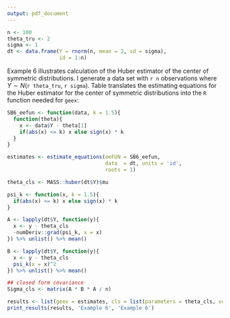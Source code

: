 ```yaml
---
output: pdf_document
---
```


```r
n <- 100
theta_tru <- 2
sigma <- 1
dt <- data.frame(Y = rnorm(n, mean = 2, sd = sigma),
                 id = 1:n)
```

Example 6 illustrates calculation of the Huber estimator of the center of symmetric distributions. I generate a data set with `r n` observations where $Y \sim N$(`r theta_tru`, `r sigma`). Table \ref{ex6} translates the estimating equations for the Huber estimator for the center of symmetric distributions into the `R` function needed for `geex`:

\begin{table}[H]
\centering
\label{ex6}
\caption{Translating math to code}
\begin{tabular}{cc}
$\psi_k(Y_i, \theta) = 
\begin{pmatrix}
(Y_i - \theta) * I(|(Y_i - \theta)| \leq k) + k * sgn(Y_i - \theta)\\
\end{pmatrix}$ &
\begin{minipage}{3in}
\begin{verbatim}
SB6_eefun <- function(data, k = 1.345){
  function(theta){
    x <- data$Y - theta[1]
    if(abs(x) <= k) x else sign(x) * k
  }
}
\end{verbatim}
\end{minipage}
\end{tabular}
\end{table}

```r
SB6_eefun <- function(data, k = 1.5){
  function(theta){
    x <- data$Y - theta[1]
    if(abs(x) <= k) x else sign(x) * k
  }
}
```

```r
estimates <- estimate_equations(eeFUN = SB6_eefun, 
                                data  = dt, units = 'id', 
                                roots = 1)
```

```r
theta_cls <- MASS::huber(dt$Y)$mu

psi_k <- function(x, k = 1.5){
  if(abs(x) <= k) x else sign(x) * k
}

A <- lapply(dt$Y, function(y){
  x <- y - theta_cls
  -numDeriv::grad(psi_k, x = x)
}) %>% unlist() %>% mean()

B <- lapply(dt$Y, function(y){
  x <- y - theta_cls
  psi_k(x = x)^2
}) %>% unlist() %>% mean()

## closed form covariance
Sigma_cls <- matrix(A * B * A / n)
```

```r
results <- list(geex = estimates, cls = list(parameters = theta_cls, vcov = Sigma_cls))
print_results(results, 'Example 6', 'Example 6')
```
